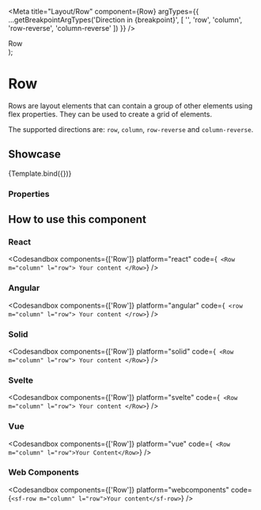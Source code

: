 
<Meta
  title="Layout/Row"
  component={Row}
  argTypes={{
    ...getBreakpointArgTypes('Direction in {breakpoint}', [
      '',
      'row',
      'column',
      'row-reverse',
      'column-reverse'
    ])
  }}
/>

  <div>
    <Row {...args}>Row</Row>
  </div>
);

# Row

Rows are layout elements that can contain a group of other elements using flex properties. They can be used to create a grid of elements.

The supported directions are: `row`, `column`, `row-reverse` and `column-reverse`.

## Showcase

<Canvas>
  <Story name="Default" args={{}}>
    {Template.bind({})}
  </Story>
</Canvas>

### Properties

<ArgsTable story="Default" of={Row} />

## How to use this component

### React

<Codesandbox
  components={['Row']}
  platform="react"
  code={`
    <Row m="column" l="row">
      Your content
    </Row>`}
/>

### Angular

<Codesandbox
  components={['Row']}
  platform="angular"
  code={`
    <row m="column" l="row"> Your content </row>`}
/>

### Solid

<Codesandbox
  components={['Row']}
  platform="solid"
  code={`
    <Row m="column" l="row">
      Your content
    </Row>`}
/>

### Svelte

<Codesandbox
  components={['Row']}
  platform="svelte"
  code={`
    <Row m="column" l="row">
      Your content
    </Row>`}
/>

### Vue

<Codesandbox
  components={['Row']}
  platform="vue"
  code={`
    <Row m="column" l="row">Your Content</Row>`}
/>

### Web Components

<Codesandbox
  components={['Row']}
  platform="webcomponents"
  code={`<sf-row m="column" l="row">Your content</sf-row>`}
/>
